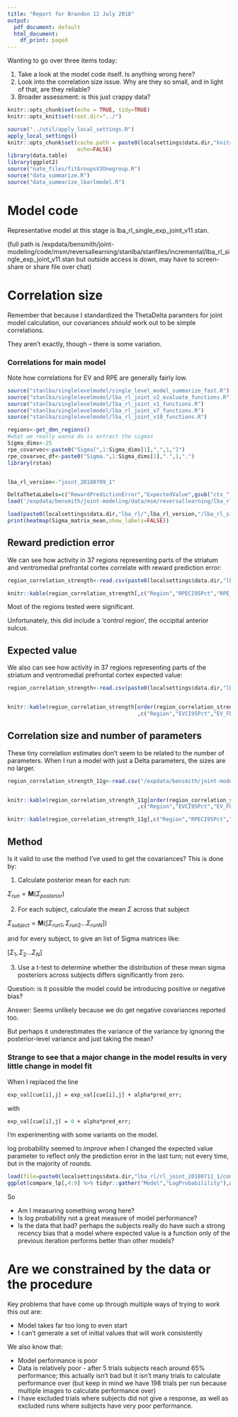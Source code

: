```yaml
---
title: "Report for Brandon 12 July 2018"
output:
  pdf_document: default
  html_document:
    df_print: paged
---
```


Wanting to go over three items today:

 1. Take a look at the model code itself. Is anything wrong here?
 2. Look into the correlation size issue. Why are they so small, and in light of that, are they reliable?
 3. Broader assessment: is this just crappy data?

```r

knitr::opts_chunk$set(echo = TRUE, tidy=TRUE)
knitr::opts_knit$set(root.dir="../")

```

```r

source("../util/apply_local_settings.R")
apply_local_settings()
knitr::opts_chunk$set(cache.path = paste0(localsettings$data.dir,"knitrcache"),
                      echo=FALSE)
library(data.table)
library(ggplot2)
source("nate_files/fitGroupsV3Onegroup.R")
source("data_summarize.R")
source("data_summarize_lbarlmodel.R")

```



# Model code

Representative model at this stage is lba_rl_single_exp_joint_v11.stan.

(full path is /expdata/bensmith/joint-modeling/code/msm/reversallearning/stanlba/stanfiles/incremental/lba_rl_single_exp_joint_v11.stan but outside access is down, may have to screen-share or share file over chat)

# Correlation size

Remember that because I standardized the ThetaDelta paramters for joint model calculation, our covariances *should* work out to be simple correlations.

They aren't exactly, though -- there is some variation.

### Correlations for main model

Note how correlations for EV and RPE are generally fairly low.

```r

source("stanlba/singlelevelmodel/single_level_model_summarize_fast.R")
source("stanlba/singlelevelmodel/lba_rl_joint_v2_evaluate_functions.R")
source("stanlba/singlelevelmodel/lba_rl_joint_v1_functions.R")
source("stanlba/singlelevelmodel/lba_rl_joint_v7_functions.R")
source("stanlba/singlelevelmodel/lba_rl_joint_v10_functions.R")

regions<-get_dmn_regions()
#what we really wanna do is extract the sigmas
Sigma_dims<-25
rpe_covarvec<-paste0("Sigma[",1:Sigma_dims[1],",",1,"]")
rpe_covarvec_df<-paste0("Sigma.",1:Sigma_dims[1],".",1,".")
library(rstan)


lba_rl_version<-"joint_20180709_1"

DeltaThetaLabels=c("RewardPredictionError","ExpectedValue",gsub("ctx_","",gsub("ROI_","",regions)))
load('/expdata/bensmith/joint-modeling/data/msm/reversallearning/lba_rl/joint_20180709_1/run_package_140_1_punishment_lba_rl_single_exp_joint_v11f.RData')

load(paste0(localsettings$data.dir,"lba_rl/",lba_rl_version,"/lba_rl_single_exp_joint_v11f.RData"))
print(heatmap(Sigma_matrix_mean,show_labels=FALSE))

```


## Reward prediction error

We can see how activity in 37 regions representing parts of the striatum and ventromedial prefrontal cortex correlate with reward prediction error:

```r

region_correlation_strength<-read.csv(paste0(localsettings$data.dir,"lba_rl/",lba_rl_version,"/lba_rl_single_exp_joint_v11f_provisional.csv"))

knitr::kable(region_correlation_strength[,c("Region","RPECI95Pct","RPE_FDRadjustedPValue")])
```

Most of the regions tested were significant.

Unfortunately, this did include a 'control region', the occipital anterior sulcus.


## Expected value

We also can see how activity in 37 regions representing parts of the striatum and ventromedial prefrontal cortex expected value:

```r

region_correlation_strength<-read.csv(paste0(localsettings$data.dir,"lba_rl/",lba_rl_version,"/lba_rl_single_exp_joint_v11f_provisional.csv"))


knitr::kable(region_correlation_strength[order(region_correlation_strength$EV_FDRadjustedPValue)
                                         ,c("Region","EVCI95Pct","EV_FDRadjustedPValue")])
```


## Correlation size and number of parameters

These tiny correlation estimates don't seem to be related to the number of parameters. When I run a model with just a Delta parameters, the sizes are no larger.

```r
region_correlation_strength_11g<-read.csv("/expdata/bensmith/joint-modeling/data/msm/reversallearning/lba_rl/joint_20180709_1/lba_rl_single_exp_joint_v11g_provisional.csv")


knitr::kable(region_correlation_strength_11g[order(region_correlation_strength_11g$EV_FDRadjustedPValue)
                                         ,c("Region","EVCI95Pct","EV_FDRadjustedPValue")])

```


```r


knitr::kable(region_correlation_strength_11g[,c("Region","RPECI95Pct","RPE_FDRadjustedPValue")])

```

## Method

Is it valid to use the method I've used to get the covariances? This is done by:

1) Calculate posterior mean for each run:

$\Sigma_{run}=\textbf{M}(\Sigma_{posterior})$

2) For each subject, calculate the mean $\Sigma$ across that subject 

$\Sigma_{subject}=\textbf{M}([\Sigma_{run1},\Sigma_{run2}...\Sigma_{runN}])$

and for every subject, to give an list of Sigma matrices like:

$[\Sigma_{1},\Sigma_{2}...\Sigma_{N}]$

3) Use a t-test to determine whether the distribution of these mean sigma posteriors across subjects differs significantly from zero.

Question: is it possible the model could be introducing positive or negative bias? 

Answer: Seems unlikely because we do get negative covariances reported too.

But perhaps it underestimates the variance of the variance by ignoring the posterior-level variance and just taking the mean?

### Strange to see that a major change in the model results in very little change in model fit

When I replaced the line 

```stan

exp_val[cue[i],j] = exp_val[cue[i],j] + alpha*pred_err;

```

with 

```stan

exp_val[cue[i],j] = 0 + alpha*pred_err;

```


I'm experimenting with some variants on the model.


log probability seemed to _improve_ when I changed the expected value parameter to reflect only the prediction error in the last turn; not every time, but in the majority of rounds.



```r

load(file=paste0(localsettings$data.dir,"lba_rl/rl_joint_20180711_1/comparison.RData"))
ggplot(compare_lp[,4:9] %>% tidyr::gather("Model","LogProbabilility"),aes(LogProbabilility,color=Model,group=Model))+geom_density()

```


So

 - Am I measuring something wrong here?
 - Is log probability not a great measure of model performance?
 - Is the data that bad? perhaps the subjects really do have such a strong recency bias that a model where expected value is a function only of the previous iteration performs better than other models?


# Are we constrained by the data or the procedure

Key problems that have come up through multiple ways of trying to work this out are:

 - Model takes far too long to even start
 - I can't generate a set of initial values that will work consistently

We also know that:

 - Model performance is poor
 - Data is relatively poor - after 5 trials subjects reach around 65% performance; this actually isn't bad but it isn't many trials to calculate performance over (but keep in mind we have 198 trials per run because multiple images to calculate performance over)
 - I have excluded trials where subjects did not give a response, as well as excluded runs where subjects have very poor performance.

